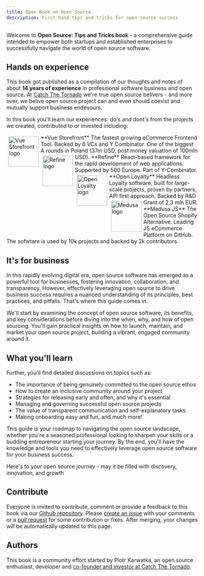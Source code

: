 ```yaml
---
title: Open Book on Open Source.
description: First hand tips and tricks for open source success
---
```


Welcome to **Open Source: Tips and Tricks book**  - a comprehensive guide intended to empower both startups and established enterprises to successfully navigate the world of open source software.

## Hands on experience

This book got published as a compilation of our thoughts and notes of about **14 years of experience** in professional software business and open source. 
At [Catch The Tornado](https://www.catchthetornado.com/portfolio) we're true open source belivers - and more over, we belive open source project can and even should coexist and mutually support business endevours.

In this book you'll learn our experiences: do's and dont's from the projects we created, contributed to or invested including:

<img alt="Vue Storefront logo" style="height: 80px; float: left;margin: 5px;" src="https://uploads-ssl.webflow.com/63a4491467ab8f7a0a84454e/63a4491467ab8fc850844732_37238315.png" />
**Vue Storefront**
The fastest growing eCommerce Frontend Tool. Backed by 6 VCs and Y Combinator. One of the biggest A rounds in Poland (37m USD, post money valuation of 100mln USD).

<img alt="Refine logo" style="height: 80px; float: left;margin: 5px;" src="https://uploads-ssl.webflow.com/63a4491467ab8f7a0a84454e/63a4b13463af21ecb15dce9b_refine.svg" />
**Refine**
React-based framework for the rapid development of web applications. Supported by 500 Europe. Part of Y-Combinator.

<img alt="Open Loyalty logo" style="height: 80px; float: left;margin: 5px;" src="https://uploads-ssl.webflow.com/63a4491467ab8f7a0a84454e/63a4491467ab8f2dd7844727_Frame%2078%20(3).png" />
**Open Loyalty**
Headless Loyalty software, built for large-scale projects, proven by partners, API first approach. Backed by R&D Grant of 2,3 mln EUR.

<img alt="Medusa logo" style="height: 80px; float: left;margin: 5px;" src="https://uploads-ssl.webflow.com/63a4491467ab8f7a0a84454e/63a4491467ab8f5601844729_Frame%2078.svg" />
**Medusa JS**
The Open Source Shopify Alternative. Leading JS eCommerce Platform on GitHub. The sofwtare is used by 10k projects and backed by 2k contributors.

## It's for business

In this rapidly evolving digital era, open source software has emerged as a powerful tool for businesses, fostering innovation, collaboration, and transparency. However, effectively leveraging open source to drive business success requires a nuanced understanding of its principles, best practices, and pitfalls. That's where this guide comes in.

We'll start by examining the concept of open source software, its benefits, and key considerations before diving into the when, why, and how of open sourcing. You'll gain practical insights on how to launch, maintain, and market your open source project, building a vibrant, engaged community around it.


## What you'll learn 

Further, you'll find detailed discussions on topics such as:
- The importance of being genuinely committed to the open source ethos
- How to create an inclusive community around your project
- Strategies for releasing early and often, and why it's essential
- Managing and governing successful open source projects
- The value of transparent communication and self-explanatory tasks
- Making onboarding easy and fun, and much more!

This guide is your roadmap to navigating the open source landscape, whether you're a seasoned professional looking to sharpen your skills or a budding entrepreneur starting your journey. By the end, you'll have the knowledge and tools you need to effectively leverage open source software for your business success.

Here's to your open source journey - may it be filled with discovery, innovation, and growth

## Contribute

Everyone is invited to contribute, comment or provide a feedback to this book via our [Github repository](https://github.com/CatchTheTornado/opensourcetipsbook). Please [create an issue](https://github.com/CatchTheTornado/opensourcetipsbook/issues/new) with your comments or a [pull request](https://github.com/CatchTheTornado/opensourcetipsbook/pulls) for some contribution or fixes. After merging, your changes will be automatically updated to this page.

## Authors

This book is a community effort started by Piotr Karwatka, an open source enthusiast, developer and [co-founder and investor at Catch The Tornado](https://www.catchthetornado.com/portfolio). 